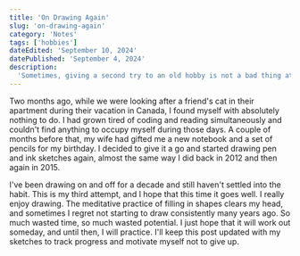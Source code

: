 ```yaml
---
title: 'On Drawing Again'
slug: 'on-drawing-again'
category: 'Notes'
tags: ['hobbies']
dateEdited: 'September 10, 2024'
datePublished: 'September 4, 2024'
description:
  'Sometimes, giving a second try to an old hobby is not a bad thing at all.'
---
```


Two months ago, while we were looking after a friend's cat in their apartment
during their vacation in Canada, I found myself with absolutely nothing to do. I
had grown tired of coding and reading simultaneously and couldn't find anything
to occupy myself during those days. A couple of months before that, my wife had
gifted me a new notebook and a set of pencils for my birthday. I decided to give
it a go and started drawing pen and ink sketches again, almost the same way I
did back in 2012 and then again in 2015.

I've been drawing on and off for a decade and still haven't settled into the
habit. This is my third attempt, and I hope that this time it goes well. I
really enjoy drawing. The meditative practice of filling in shapes clears my
head, and sometimes I regret not starting to draw consistently many years ago.
So much wasted time, so much wasted potential. I just hope that it will work out
someday, and until then, I will practice. I'll keep this post updated with my
sketches to track progress and motivate myself not to give up.

<EmbedImage
  src="posts/on-drawing-again/fragments-3.jpg"
  alt="Fragments III"
  caption="Fragments III"
  layout="left"
/>

<EmbedImage
  src="posts/on-drawing-again/fragments-1.jpg"
  alt="Fragments II"
  caption="Fragments II"
  layout="right"
/>

<EmbedImage
  src="posts/on-drawing-again/fragments-2.jpg"
  alt="Fragments I"
  caption="Fragments I"
  layout="wide"
/>

<EmbedImage
  src="posts/on-drawing-again/huge-tree-sketch.jpg"
  alt="A huge tree"
  caption="A huge tree"
  layout="left"
/>

<EmbedImage
  src="posts/on-drawing-again/sheep-sketch.jpg"
  alt="Sheep"
  caption="Sheep"
  layout="right"
/>

<EmbedImage
  src="posts/on-drawing-again/trees-sketch.jpg"
  alt="Forest sketches"
  caption="Forest sketches"
  layout="left"
/>

<EmbedImage
  src="posts/on-drawing-again/river-sketch.jpg"
  alt="River"
  caption="River"
  layout="right"
/>
